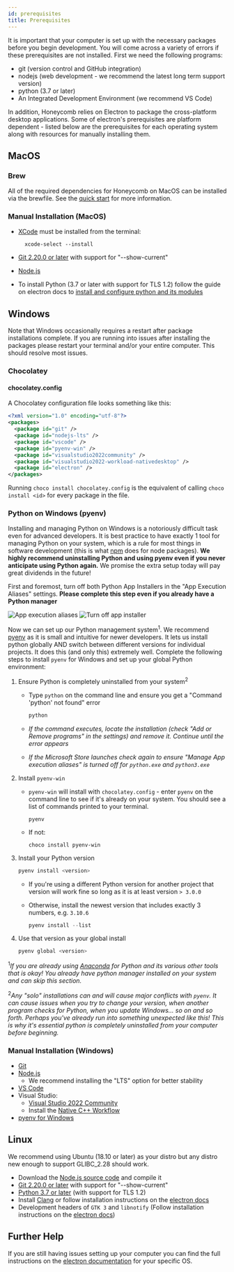 ```yaml
---
id: prerequisites
title: Prerequisites
---
```


It is important that your computer is set up with the necessary packages before you begin development. You will come across a variety of errors if these prerequisites are not installed. First we need the following programs:

- git (version control and GitHub integration)
- nodejs (web development - we recommend the latest long term support version)
- python (3.7 or later)
- An Integrated Development Environment (we recommend VS Code)

In addition, Honeycomb relies on Electron to package the cross-platform desktop applications. Some of electron's prerequisites are platform dependent - listed below are the prerequisites for each operating system along with resources for manually installing them.

## MacOS

### Brew

All of the required dependencies for Honeycomb on MacOS can be installed via the brewfile. See the [quick start](quick_start.mdx/#installing-prerequisites-with-homebrew-for-macos) for more information.

### Manual Installation (MacOS)

- [XCode](https://developer.apple.com/xcode/) must be installed from the terminal:

  ```terminal
    xcode-select --install
  ```

- [Git 2.20.0 or later](https://git-scm.com/downloads/) with support for "--show-current"
- [Node.js](https://nodejs.org/en/download/)
- To install Python (3.7 or later with support for TLS 1.2) follow the guide on electron docs to [install and configure python and its modules](https://www.electronjs.org/docs/development/build-instructions-macos#python)

## Windows

Note that Windows occasionally requires a restart after package installations complete. If you are running into issues after installing the packages please restart your terminal and/or your entire computer. This should resolve most issues.

### Chocolatey

#### chocolatey.config

A Chocolatey configuration file looks something like this:

```xml
<?xml version="1.0" encoding="utf-8"?>
<packages>
  <package id="git" />
  <package id="nodejs-lts" />
  <package id="vscode" />
  <package id="pyenv-win" />
  <package id="visualstudio2022community" />
  <package id="visualstudio2022-workload-nativedesktop" />
  <package id="electron" />
</packages>
```

Running `choco install chocolatey.config` is the equivalent of calling `choco install <id>` for every package in the file.

### Python on Windows (pyenv)

Installing and managing Python on Windows is a notoriously difficult task even for advanced developers. It is best practice to have exactly 1 tool for managing Python on your system, which is a rule for most things in software development (this is what [npm](quick_start.mdx/#3-install-npm-packages) does for node packages). **We highly recommend uninstalling Python and using pyenv even if you never anticipate using Python again.** We promise the extra setup today will pay great dividends in the future!

First and foremost, turn off both Python App Installers in the "App Execution Aliases" settings. **Please complete this step even if you already have a Python manager**

![App execution aliases](assets/python-win-1.png)
![Turn off app installer](assets/python-win-2.png)

Now we can set up our Python management system<sup>1</sup>. We recommend [pyenv](https://github.com/pyenv-win/pyenv-win) as it is small and intuitive for newer developers. It lets us install python globally AND switch between different versions for individual projects. It does this (and only this) extremely well. Complete the following steps to install `pyenv` for Windows and set up your global Python environment:

1. Ensure Python is completely uninstalled from your system<sup>2</sup>

   - Type `python` on the command line and ensure you get a "Command 'python' not found" error

     ```powershell
     python
     ```

   - _If the command executes, locate the installation (check "Add or Remove programs" in the settings) and remove it. Continue until the error appears_
   - _If the Microsoft Store launches check again to ensure "Manage App execution aliases" is turned off for `python.exe` and `python3.exe`_

2. Install `pyenv-win`

   - `pyenv-win` will install with `chocolatey.config` - enter `pyenv` on the command line to see if it's already on your system. You should see a list of commands printed to your terminal.

     ```shell
     pyenv
     ```

   - If not:

     ```shell
     choco install pyenv-win
     ```

3. Install your Python version

   ```powershell
   pyenv install <version>
   ```

   - If you're using a different Python version for another project that version will work fine so long as it is at least version `> 3.0.0`
   - Otherwise, install the newest version that includes exactly 3 numbers, e.g. `3.10.6`

     ```powershell
     pyenv install --list
     ```

4. Use that version as your global install

   ```powershell
   pyenv global <version>
   ```

<sup>1</sup>_If you are already using [Anaconda](https://www.anaconda.com) for Python and its
various other tools that is okay! You already have python manager installed on your system and can
skip this section._

<sup>2</sup>_Any "solo" installations can and will cause major conflicts with `pyenv`. It can cause
issues when you try to change your version, when another program checks for Python, when you update
Windows... so on and so forth. Perhaps you've already run into something unexpected like this! This
is why it's essential python is completely uninstalled from your computer before beginning._

### Manual Installation (Windows)

- [Git](https://git-scm.com/download/win)
- [Node.js](https://nodejs.org/en/download/)
  - We recommend installing the "LTS" option for better stability
- [VS Code](https://code.visualstudio.com/download)
- Visual Studio:
  - [Visual Studio 2022 Community](https://visualstudio.microsoft.com/vs/community/)
  - Install the [Native C++ Workflow](https://docs.microsoft.com/en-us/cpp/build/vscpp-step-0-installation?view=msvc-160#step-4---choose-workloads-1)
- [pyenv for Windows](https://github.com/pyenv-win/pyenv-win#installation)

## Linux

We recommend using Ubuntu (18.10 or later) as your distro but any distro new enough to support GLIBC_2.28 should work.

- Download the [Node.js source code](https://nodejs.org/en/download/) and compile it
- [Git 2.20.0 or later](https://git-scm.com/downloads/) with support for "--show-current"
- [Python 3.7 or later](https://www.python.org/downloads/) (with support for TLS 1.2)
- Install [Clang](https://clang.llvm.org/get_started.html) or follow installation instructions on the [electron docs](https://www.electronjs.org/docs/development/build-instructions-linux#prerequisites)
- Development headers of `GTK 3` and `libnotify` (Follow installation instructions on the [electron docs](https://www.electronjs.org/docs/development/build-instructions-linux#prerequisites))

## Further Help

If you are still having issues setting up your computer you can find the full instructions on the [electron documentation](https://www.electronjs.org/docs/development/build-instructions-gn) for your specific OS.
